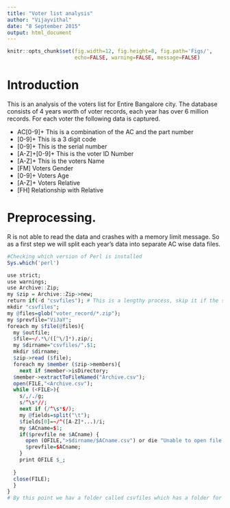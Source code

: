```yaml
---
title: "Voter list analysis"
author: "Vijayvithal"
date: "8 September 2015"
output: html_document
---
```


```r
knitr::opts_chunk$set(fig.width=12, fig.height=8, fig.path='Figs/',
                      echo=FALSE, warning=FALSE, message=FALSE)
```

# Introduction

This is an analysis of the voters list for Entire Bangalore city.
The database consists of 4 years worth of voter records, each year has over 6 million records. For each voter the following data is captured.

* AC[0-9]+ This is a combination of the AC and the part number
* [0-9]+ This is a 3 digit code
* [0-9]+ This is the serial number
* [A-Z]+[0-9]+ This is the voter ID Number
* [A-Z]+ This is the voters Name
* [FM] Voters Gender
* [0-9]+ Voters Age
* [A-Z]+ Voters Relative
* [FH] Relationship with Relative

# Preprocessing.
R is not able to read the data and crashes with a memory limit message. So as a first step we will split each year's data into separate AC wise data files.
```r
#Checking which version of Perl is installed
Sys.which('perl')
```

```r
use strict;
use warnings;
use Archive::Zip;
my $zip = Archive::Zip->new;
return if(-d "csvfiles"); # This is a lengthy process, skip it if the script has been run before.
mkdir "csvfiles";
my @files=glob("voter_record/*.zip");
my $prevfile="ViJaY";
foreach my $file(@files){
  my $outfile;
  $file=~/.*\/([^\/]*).zip/;
  my $dirname="csvfiles/".$1;
  mkdir $dirname;
  $zip->read ($file);
  foreach my $member ($zip->members){
    next if $member->isDirectory;
  $member->extractToFileNamed("Archive.csv");
  open(FILE,"<Archive.csv");
  while (<FILE>){
    s/,/./g;
    s/^\s*//;
    next if (/^\s*$/);
    my @fields=split("\t");
    $fields[0]=~/^([A-Z]*...)/i;
    my $ACname=$1;
    if($prevfile ne $ACname) {
      open (OFILE,">$dirname/$ACname.csv") or die "Unable to open file $dirname/$ACname.csv:$1 with $fields[0] fields @fields";
      $prevfile=$ACname;
    }
    print OFILE $_;
    
  }
  close(FILE);
  }
}
# By this point we hav a folder called csvfiles which has a folder for each dataset further divided by AC's
```

